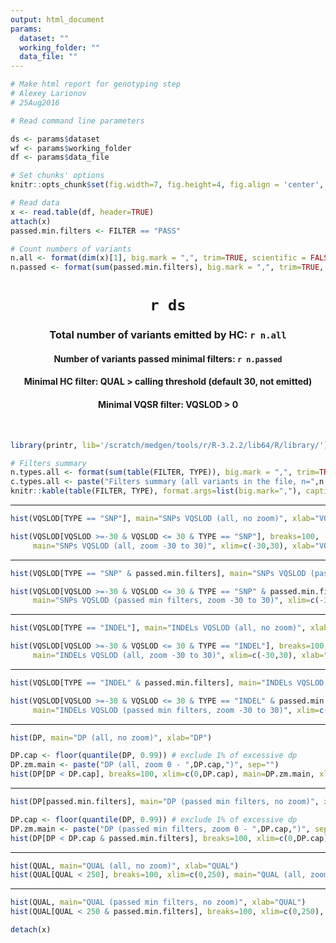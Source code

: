 ```yaml
---
output: html_document
params: 
  dataset: ""
  working_folder: ""
  data_file: ""
---
```


```r

# Make html report for genotyping step
# Alexey Larionov
# 25Aug2016

# Read command line parameters

ds <- params$dataset
wf <- params$working_folder
df <- params$data_file

# Set chunks' options
knitr::opts_chunk$set(fig.width=7, fig.height=4, fig.align = 'center', fig.path=wf, echo=FALSE)

# Read data
x <- read.table(df, header=TRUE)
attach(x)
passed.min.filters <- FILTER == "PASS"

# Count numbers of variants
n.all <- format(dim(x)[1], big.mark = ",", trim=TRUE, scientific = FALSE)
n.passed <- format(sum(passed.min.filters), big.mark = ",", trim=TRUE, scientific = FALSE)

```

<center> <H1> `r ds` </H1> </center> 
<center> <H3> Total number of variants emitted by HC: `r n.all` </H3> </center> 
<center> <H4> Number of variants passed minimal filters: `r n.passed` </H4> </center> 
<center> <H4> Minimal HC filter: QUAL > calling threshold (default 30, not emitted) </H4> </center> 
<center> <H4> Minimal VQSR filter: VQSLOD > 0 </H4> </center> 
<br>

```r

library(printr, lib='/scratch/medgen/tools/r/R-3.2.2/lib64/R/library/')

# Filters summary
n.types.all <- format(sum(table(FILTER, TYPE)), big.mark = ",", trim=TRUE, scientific = FALSE)
c.types.all <- paste("Filters summary (all variants in the file, n=",n.types.all,")", sep ="")
knitr::kable(table(FILTER, TYPE), format.args=list(big.mark=","), caption=c.types.all)

```

---

```r
hist(VQSLOD[TYPE == "SNP"], main="SNPs VQSLOD (all, no zoom)", xlab="VQSLOD")

hist(VQSLOD[VQSLOD >=-30 & VQSLOD <= 30 & TYPE == "SNP"], breaks=100, 
     main="SNPs VQSLOD (all, zoom -30 to 30)", xlim=c(-30,30), xlab="VQSLOD")

```

---

```r
hist(VQSLOD[TYPE == "SNP" & passed.min.filters], main="SNPs VQSLOD (passed min filters, no zoom)", xlab="VQSLOD")

hist(VQSLOD[VQSLOD >=-30 & VQSLOD <= 30 & TYPE == "SNP" & passed.min.filters], breaks=100, 
     main="SNPs VQSLOD (passed min filters, zoom -30 to 30)", xlim=c(-30,30), xlab="VQSLOD")

```

---

```r
hist(VQSLOD[TYPE == "INDEL"], main="INDELs VQSLOD (all, no zoom)", xlab="VQSLOD")

hist(VQSLOD[VQSLOD >=-30 & VQSLOD <= 30 & TYPE == "INDEL"], breaks=100, 
     main="INDELs VQSLOD (all, zoom -30 to 30)", xlim=c(-30,30), xlab="VQSLOD")

```

---

```r
hist(VQSLOD[TYPE == "INDEL" & passed.min.filters], main="INDELs VQSLOD (passed min filters, no zoom)", xlab="VQSLOD")

hist(VQSLOD[VQSLOD >=-30 & VQSLOD <= 30 & TYPE == "INDEL" & passed.min.filters], breaks=25, 
     main="INDELs VQSLOD (passed min filters, zoom -30 to 30)", xlim=c(-30,30), xlab="VQSLOD")

```

---

```r
hist(DP, main="DP (all, no zoom)", xlab="DP")

DP.cap <- floor(quantile(DP, 0.99)) # exclude 1% of excessive dp
DP.zm.main <- paste("DP (all, zoom 0 - ",DP.cap,")", sep="")
hist(DP[DP < DP.cap], breaks=100, xlim=c(0,DP.cap), main=DP.zm.main, xlab="DP")
```

---

```r
hist(DP[passed.min.filters], main="DP (passed min filters, no zoom)", xlab="DP")

DP.cap <- floor(quantile(DP, 0.99)) # exclude 1% of excessive dp
DP.zm.main <- paste("DP (passed min filters, zoom 0 - ",DP.cap,")", sep="")
hist(DP[DP < DP.cap & passed.min.filters], breaks=100, xlim=c(0,DP.cap), main=DP.zm.main, xlab="DP")
```

---

```r
hist(QUAL, main="QUAL (all, no zoom)", xlab="QUAL")
hist(QUAL[QUAL < 250], breaks=100, xlim=c(0,250), main="QUAL (all, zoom 0 - 250)", xlab="QUAL")
```

---

```r
hist(QUAL, main="QUAL (passed min filters, no zoom)", xlab="QUAL")
hist(QUAL[QUAL < 250 & passed.min.filters], breaks=100, xlim=c(0,250), main="QUAL (passed min filters, zoom 0 - 250)", xlab="QUAL")
```

```r
detach(x)
```
